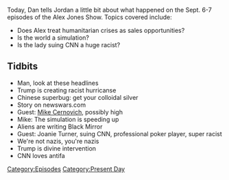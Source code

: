 {{DEFAULTSORT:
    #_EPISODE_0081:September 6-7, 2017
}}{{Episode
    | title             = September 6-7, 2017
    | caption           = Listen to this episode on [https://knowledgefight.libsyn.com/knowledge-fight-september-6-7-2017 Libsyn] [https://open.spotify.com/episode/2EyfCKQ4ArgsCYa28c9oub Spotify], Read the [[Transcript/81: September 6-7, 2017|Unofficial Transcript]]
    | episodeNumber     = 81
    | length            = 00:53:46
    | airDate           = September 8, 2017
    | coverageStartDate = September 6, 2017
    | coverageEndDate   = September 7, 2017
    | episodeType       = [[:Category:Present Day|Present Day]]
    | appearance        = [[Mike Cernovich]], [[Joanie Turner]]
    | previousEpisode   = [[80: October 16-26, 2015]]
    | nextEpisode       = [[82: Oct. 27-Nov. 9, 2015]]
}}

{{Stub}}

Today, Dan tells Jordan a little bit about what happened on the Sept. 6-7 episodes of the Alex Jones Show.  Topics covered include:

*Does Alex treat humanitarian crises as sales opportunities?
*Is the world a simulation?
*Is the lady suing CNN a huge racist?

==Tidbits==

*Man, look at these headlines
*Trump is creating racist hurricanse
*Chinese superbug: get your colloidal silver
*Story on newswars.com
*Guest: [[Mike Cernovich]], possibly high
*Mike: The simulation is speeding up
*Aliens are writing Black Mirror
*Guest: Joanie Turner, suing CNN, professional poker player, super racist
*We're not nazis, you're nazis
*Trump is divine intervention
*CNN loves antifa

[[Category:Episodes]]
[[Category:Present Day]]
